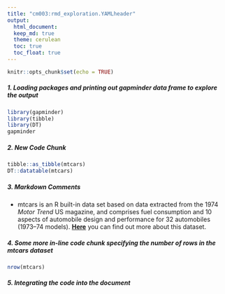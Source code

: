 ```yaml
---
title: "cm003:rmd_exploration.YAMLheader"
output:
  html_document: 
  keep_md: true
  theme: cerulean
  toc: true
  toc_float: true
---
```


```r
knitr::opts_chunk$set(echo = TRUE)
```

##### 1. Loading packages and printing out gapminder data frame to explore the output
```r
library(gapminder)
library(tibble)
library(DT)
gapminder
```

##### 2. New Code Chunk
```r
tibble::as_tibble(mtcars)
DT::datatable(mtcars)
```

##### 3. Markdown Comments
- mtcars is an R built-in data set based on data extracted from the 1974 *Motor Trend* US magazine, and comprises fuel consumption and 10 aspects of automobile design and performance for 32 automobiles (1973–74 models). [**Here**](https://stat.ethz.ch/R-manual/R-devel/library/datasets/html/mtcars.html) you can find out more about this dataset. 

##### 4. Some more in-line code chunk specifying the number of rows in the mtcars dataset
```r
nrow(mtcars)
```

##### 5. Integrating the code into the document
